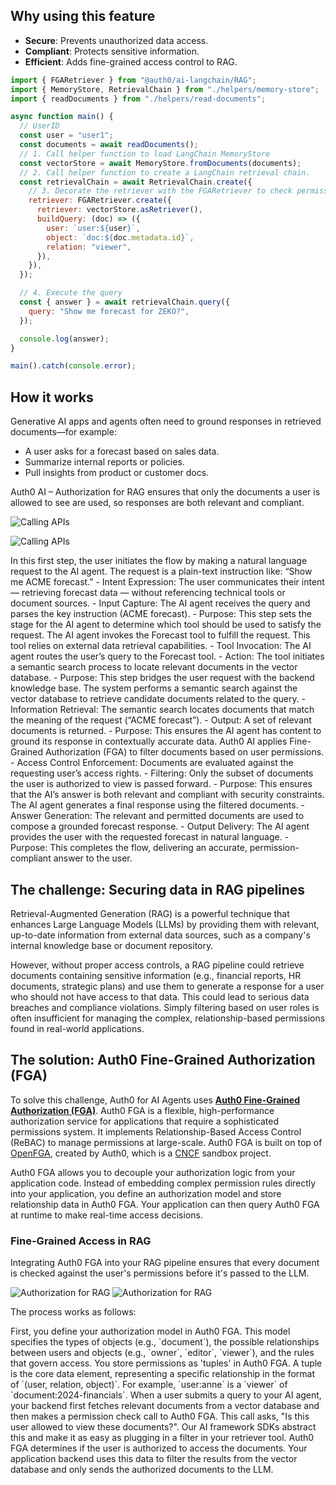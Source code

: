 ## Why using this feature

- **Secure**: Prevents unauthorized data access.
- **Compliant**: Protects sensitive information.
- **Efficient**: Adds fine-grained access control to RAG.

<CodeGroup>

```javascript src/lib/auth0-ai.ts
import { FGARetriever } from "@auth0/ai-langchain/RAG";
import { MemoryStore, RetrievalChain } from "./helpers/memory-store";
import { readDocuments } from "./helpers/read-documents";

async function main() {
  // UserID
  const user = "user1";
  const documents = await readDocuments();
  // 1. Call helper function to load LangChain MemoryStore
  const vectorStore = await MemoryStore.fromDocuments(documents);
  // 2. Call helper function to create a LangChain retrieval chain.
  const retrievalChain = await RetrievalChain.create({
    // 3. Decorate the retriever with the FGARetriever to check permissions.
    retriever: FGARetriever.create({
      retriever: vectorStore.asRetriever(),
      buildQuery: (doc) => ({
        user: `user:${user}`,
        object: `doc:${doc.metadata.id}`,
        relation: "viewer",
      }),
    }),
  });

  // 4. Execute the query
  const { answer } = await retrievalChain.query({
    query: "Show me forecast for ZEKO?",
  });

  console.log(answer);
}

main().catch(console.error);
```

</CodeGroup>

## How it works

Generative AI apps and agents often need to ground responses in retrieved documents—for example:

- A user asks for a forecast based on sales data.
- Summarize internal reports or policies.
- Pull insights from product or customer docs.

Auth0 AI – Authorization for RAG ensures that only the documents a user is allowed to see are used, so responses are both relevant and compliant.

<Frame>
<img
  className="block dark:hidden"
  src="https://cdn.auth0.com/website/auth0-ai/assets/diagrams/rag-light.png"
  alt="Calling APIs"
/>

<img
  className="hidden dark:block"
  src="https://cdn.auth0.com/website/auth0-ai/assets/diagrams/rag-dark.png"
  alt="Calling APIs"
/>
</Frame>

<Steps>
  <Step title="Request Setup">
    In this first step, the user initiates the flow by making a natural language request to the AI agent. The request is a plain-text instruction like: “Show me ACME forecast.”
    - Intent Expression: The user communicates their intent — retrieving forecast data — without referencing technical tools or document sources.
    - Input Capture: The AI agent receives the query and parses the key instruction (ACME forecast).
    - Purpose: This step sets the stage for the AI agent to determine which tool should be used to satisfy the request.
  </Step>
  <Step title="Tool Invocation">
    The AI agent invokes the Forecast tool to fulfill the request. This tool relies on external data retrieval capabilities.
    - Tool Invocation: The AI agent routes the user’s query to the Forecast tool.
    - Action: The tool initiates a semantic search process to locate relevant documents in the vector database.
    - Purpose: This step bridges the user request with the backend knowledge base.
  </Step>
  <Step title="Semantic Search">
    The system performs a semantic search against the vector database to retrieve candidate documents related to the query.
    - Information Retrieval: The semantic search locates documents that match the meaning of the request (“ACME forecast”).
    - Output: A set of relevant documents is returned.
    - Purpose: This ensures the AI agent has content to ground its response in contextually accurate data.
  </Step>
  <Step title="Access Filtering">
    Auth0 AI applies Fine-Grained Authorization (FGA) to filter documents based on user permissions.
    - Access Control Enforcement: Documents are evaluated against the requesting user’s access rights.
    - Filtering: Only the subset of documents the user is authorized to view is passed forward.
    - Purpose: This ensures that the AI’s answer is both relevant and compliant with security constraints.
  </Step>
  <Step title="Response Generation">
    The AI agent generates a final response using the filtered documents.
    - Answer Generation: The relevant and permitted documents are used to compose a grounded forecast response.
    - Output Delivery: The AI agent provides the user with the requested forecast in natural language.
    - Purpose: This completes the flow, delivering an accurate, permission-compliant answer to the user.
  </Step>
</Steps>


## The challenge: Securing data in RAG pipelines

Retrieval-Augmented Generation (RAG) is a powerful technique that enhances Large Language Models (LLMs) by providing them with relevant, up-to-date information from external data sources, such as a company's internal knowledge base or document repository.

However, without proper access controls, a RAG pipeline could retrieve documents containing sensitive information (e.g., financial reports, HR documents, strategic plans) and use them to generate a response for a user who should not have access to that data. This could lead to serious data breaches and compliance violations. Simply filtering based on user roles is often insufficient for managing the complex, relationship-based permissions found in real-world applications.

## The solution: Auth0 Fine-Grained Authorization (FGA)

To solve this challenge, Auth0 for AI Agents uses [**Auth0 Fine-Grained Authorization (FGA)**](https://auth0.com/fine-grained-authorization). Auth0 FGA is a flexible, high-performance authorization service for applications that require a sophisticated permissions system. It implements Relationship-Based Access Control (ReBAC) to manage permissions at large-scale. Auth0 FGA is built on top of [OpenFGA](https://openfga.dev/), created by Auth0, which is a [CNCF](https://cncf.io/) sandbox project.

Auth0 FGA allows you to decouple your authorization logic from your application code. Instead of embedding complex permission rules directly into your application, you define an authorization model and store relationship data in Auth0 FGA. Your application can then query Auth0 FGA at runtime to make real-time access decisions.

### Fine-Grained Access in RAG

Integrating Auth0 FGA into your RAG pipeline ensures that every document is checked against the user's permissions before it's passed to the LLM.

<Frame>
  <img
    className="hidden dark:block"
    src="/img/intro/how_it_works_with_rag_diagram_dark.png"
    alt="Authorization for RAG"
  />
  <img
    className="block dark:hidden"
    src="/img/intro/how_it_works_with_rag_diagram_light.png"
    alt="Authorization for RAG"
  />
</Frame>

The process works as follows:

<Steps>
  <Step title="Authorization model">
    First, you define your authorization model in Auth0 FGA. This model
    specifies the types of objects (e.g., `document`), the possible
    relationships between users and objects (e.g., `owner`, `editor`, `viewer`),
    and the rules that govern access.
  </Step>
  <Step title="Store relationships">
    You store permissions as 'tuples' in Auth0 FGA. A tuple is the core data
    element, representing a specific relationship in the format of `(user,
    relation, object)`. For example, `user:anne` is a `viewer` of
    `document:2024-financials`.
  </Step>
  <Step title="Fetch and filter">
    When a user submits a query to your AI agent, your backend first
    fetches relevant documents from a vector database and then makes a
    permission check call to Auth0 FGA. This call asks, "Is this user allowed to
    view these documents?". Our AI framework SDKs abstract this and make it as
    easy as plugging in a filter in your retriever tool.
  </Step>
  <Step title="Secure retrieval">
    Auth0 FGA determines if the user is authorized to access the documents. Your
    application backend uses this data to filter the results from the vector
    database and only sends the authorized documents to the LLM.
  </Step>
</Steps>
